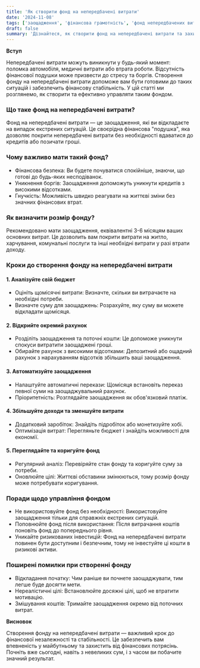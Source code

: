 ```yaml
---
title: 'Як створити фонд на непередбачені витрати'
date: '2024-11-08'
tags: ['заощадження', 'фінансова грамотність', 'фонд непередбачених витрат', 'Україна']
draft: false
summary: 'Дізнайтеся, як створити фонд на непередбачені витрати та захистити себе від фінансових труднощів. Практичні поради для українців щодо створення фінансової подушки безпеки.'
---
```


**Вступ**

Непередбачені витрати можуть виникнути у будь-який момент: поломка автомобіля, медичні витрати або втрата роботи. Відсутність фінансової подушки може призвести до стресу та боргів. Створення фонду на непередбачені витрати допоможе вам бути готовими до таких ситуацій і забезпечить фінансову стабільність. У цій статті ми розглянемо, як створити та ефективно управляти таким фондом.

### Що таке фонд на непередбачені витрати?

Фонд на непередбачені витрати — це заощадження, які ви відкладаєте на випадок екстрених ситуацій. Це своєрідна фінансова "подушка", яка дозволяє покрити непередбачені витрати без необхідності вдаватися до кредитів або позичати гроші.

### Чому важливо мати такий фонд?

- Фінансова безпека: Ви будете почуватися спокійніше, знаючи, що готові до будь-яких несподіванок.
- Уникнення боргів: Заощадження допоможуть уникнути кредитів з високими відсотками.
- Гнучкість: Можливість швидко реагувати на життєві зміни без значних фінансових втрат.

### Як визначити розмір фонду?

Рекомендовано мати заощадження, еквівалентні 3-6 місяцям ваших основних витрат. Це дозволить вам покрити витрати на житло, харчування, комунальні послуги та інші необхідні витрати у разі втрати доходу.

### Кроки до створення фонду на непередбачені витрати

#### 1. Аналізуйте свій бюджет

- Оцініть щомісячні витрати: Визначте, скільки ви витрачаєте на необхідні потреби.
- Визначте суму для заощаджень: Розрахуйте, яку суму ви можете відкладати щомісяця.

#### 2. Відкрийте окремий рахунок

- Розділіть заощадження та поточні кошти: Це допоможе уникнути спокуси витратити заощаджені гроші.
- Обирайте рахунок з високими відсотками: Депозитний або ощадний рахунок з нарахуванням відсотків збільшить ваші заощадження.

#### 3. Автоматизуйте заощадження

- Налаштуйте автоматичні перекази: Щомісяця встановіть переказ певної суми на заощаджувальний рахунок.
- Пріоритетність: Розглядайте заощадження як обов'язковий платіж.

#### 4. Збільшуйте доходи та зменшуйте витрати

- Додатковий заробіток: Знайдіть підробіток або монетизуйте хобі.
- Оптимізація витрат: Перегляньте бюджет і знайдіть можливості для економії.

#### 5. Переглядайте та коригуйте фонд

- Регулярний аналіз: Перевіряйте стан фонду та коригуйте суму за потреби.
- Оновлюйте цілі: Життєві обставини змінюються, тому розмір фонду може потребувати коригування.

### Поради щодо управління фондом

- Не використовуйте фонд без необхідності: Використовуйте заощадження тільки для справжніх екстрених ситуацій.
- Поповнюйте фонд після використання: Після витрачання коштів поновіть фонд до попереднього рівня.
- Уникайте ризикованих інвестицій: Фонд на непередбачені витрати повинен бути доступним і безпечним, тому не інвестуйте ці кошти в ризикові активи.

### Поширені помилки при створенні фонду

- Відкладання початку: Чим раніше ви почнете заощаджувати, тим легше буде досягти мети.
- Нереалістичні цілі: Встановлюйте досяжні цілі, щоб не втратити мотивацію.
- Змішування коштів: Тримайте заощадження окремо від поточних витрат.

**Висновок**

Створення фонду на непередбачені витрати — важливий крок до фінансової незалежності та стабільності. Це забезпечить вам впевненість у майбутньому та захистить від фінансових потрясінь. Почніть вже сьогодні, навіть з невеликих сум, і з часом ви побачите значний результат.

